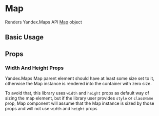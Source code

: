 
<Meta title="api/Map" />

# Map

Renders Yandex.Maps API [Map][map] object

## Basic Usage

<Canvas>
  <YMaps>
    <Map defaultState={{ center: [55.751574, 37.573856], zoom: 9 }} />
  </YMaps>
</Canvas>

## Props

<ArgsTable of={MapCmp} />

### Width And Height Props

Yandex.Maps Map parent element should have at least some size set to it,
otherwise the Map instance is rendered into the container with zero size.

To avoid that, this library uses `width` and `height` props as default way of
sizing the map element, but if the library user provides `style` or `className`
prop, Map component will assume that the Map instance is sized by those props
and will not use `width` and `height` props

[map]: https://tech.yandex.com/maps/doc/jsapi/2.1/ref/reference/Map-docpage/
